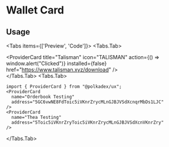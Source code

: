 
# Wallet Card

## Usage
<Tabs items={['Preview', 'Code']}>
  <Tabs.Tab>
    <div className="flex flex-col gap-4 max-w-sm">
        <ProviderCard
          title="Polkadot{.js}"
          icon="POLKADOTJS"
          href="https://polkadot.js.org/extension/"
        />
        <ProviderCard
          title="Talisman"
          icon="TALISMAN"
          action={() => window.alert("Clicked")}
          installed={false}
          href="https://www.talisman.xyz/download"
        />
        <ProviderCard
          title="SubWallet"
          icon="SUBWALLET"
          href="https://www.subwallet.app"
        />
        <ProviderCard
          title="Enkrypt"
          icon="ENKRYPT"
          href="https://www.enkrypt.com"
        />
    </div>
  </Tabs.Tab>
  <Tabs.Tab>
  ````mdx 
  import { ProviderCard } from "@polkadex/ux";
  <ProviderCard
    name="Orderbook Testing"
    address="5GC6vwNE8FdToic5iVKnrZrycMLnGJBJVSdXcnqrMbDs1LJC"
  />
  <ProviderCard
    name="Thea Testing"
    address="5Toic5iVKnrZryToic5iVKnrZrycMLnGJBJVSdXcnVKnrZry"
  />
  ````
  </Tabs.Tab>
</Tabs>
